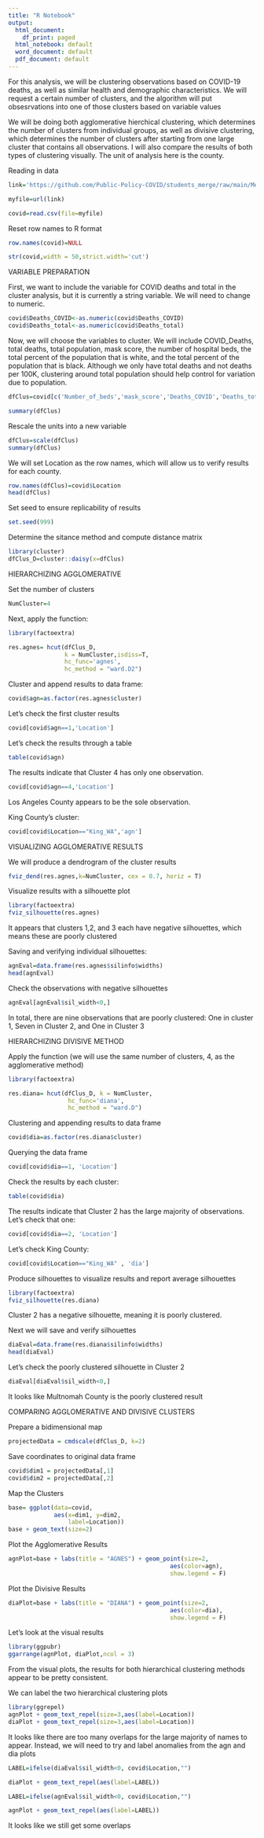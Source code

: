---
title: "R Notebook"
output:
  html_document:
    df_print: paged
  html_notebook: default
  word_document: default
  pdf_document: default
---

 For this analysis, we will be clustering observations based on COVID-19 deaths, as well as similar health and demographic characteristics. We will request a certain number of clusters, and the algorithm will put obsesrvations into one of those clusters based on variable values
 
 We will be doing both agglomerative hierchical clustering, which determines the number of clusters from individual groups, as well as divisive clustering, which determines the number of clusters after starting from one large cluster that contains all observations. I will also compare the results of both types of clustering visually. The unit of analysis here is the county. 

Reading in data
```{r}
link='https://github.com/Public-Policy-COVID/students_merge/raw/main/Merged_data.csv'

myfile=url(link)

covid=read.csv(file=myfile)
```


Reset row names to R format
```{r}
row.names(covid)=NULL

str(covid,width = 50,strict.width='cut')
```

VARIABLE PREPARATION

First, we want to include the variable for COVID deaths and total in the cluster analysis, but it is currently a string variable. We will need to change to numeric. 

```{r}
covid$Deaths_COVID<-as.numeric(covid$Deaths_COVID)
covid$Deaths_total<-as.numeric(covid$Deaths_total)
```

Now, we will choose the variables to cluster. We will include COVID_Deaths, total deaths, total population, mask score, the number of hospital beds, the total percent of the population that is white, and the total percent of the population that is black. Although we only have total deaths and not deaths per 100K, clustering around total population should help control for variation due to population. 
```{r}
dfClus=covid[c('Number_of_beds','mask_score','Deaths_COVID','Deaths_total','Number_of_hospitals', 'black_total_pct','white_total_pct')]

summary(dfClus)
```


Rescale the units into a new variable
```{r}
dfClus=scale(dfClus)
summary(dfClus)
```

We will set Location as the row names, which will allow us to verify results for each county. 
```{r}
row.names(dfClus)=covid$Location
head(dfClus)
```


Set seed to ensure replicability of results
```{r}
set.seed(999) 

```

Determine the sitance method and compute distance matrix
```{r}
library(cluster)
dfClus_D=cluster::daisy(x=dfClus)
```


HIERARCHIZING AGGLOMERATIVE

Set the number of clusters
```{r}
NumCluster=4
```

Next, apply the function:
```{r}
library(factoextra)

res.agnes= hcut(dfClus_D, 
                k = NumCluster,isdiss=T,
                hc_func='agnes',
                hc_method = "ward.D2")
```

Cluster and append results to data frame:
```{r}
covid$agn=as.factor(res.agnes$cluster)
```
Let's check the first cluster results
```{r}
covid[covid$agn==1,'Location']

```
Let's check the results through a table
```{r}
table(covid$agn)
```
The results indicate that Cluster 4 has only one observation. 

```{r}
covid[covid$agn==4,'Location']
```
Los Angeles County appears to be the sole observation.

King County's cluster:
```{r}
covid[covid$Location=="King_WA",'agn']
```



VISUALIZING AGGLOMERATIVE RESULTS

We will produce a dendrogram of the cluster results
```{r}
fviz_dend(res.agnes,k=NumCluster, cex = 0.7, horiz = T)
```

Visualize results with a silhouette plot
```{r}
library(factoextra)
fviz_silhouette(res.agnes)
```
It appears that clusters 1,2, and 3 each have negative silhouettes, which means these are poorly clustered


Saving and verifying individual silhouettes:
```{r}
agnEval=data.frame(res.agnes$silinfo$widths)
head(agnEval)

```

Check the observations with negative silhouettes
```{r}
agnEval[agnEval$sil_width<0,]
```
In total, there are nine observations that are poorly clustered: One in cluster 1, Seven in Cluster 2, and One in Cluster 3


HIERARCHIZING DIVISIVE METHOD

Apply the function (we will use the same number of clusters, 4, as the agglomerative method)
```{r}
library(factoextra)

res.diana= hcut(dfClus_D, k = NumCluster,
                 hc_func='diana',
                 hc_method = "ward.D")

```

Clustering and appending results to data frame
```{r}
covid$dia=as.factor(res.diana$cluster)
```

Querying the data frame
```{r}
covid[covid$dia==1, 'Location']
```

Check the results by each cluster:
```{r}
table(covid$dia)
```


The results indicate that Cluster 2 has the large majority of observations. Let's check that one:
```{r}
covid[covid$dia==2, 'Location']
```

Let's check King County:
```{r}
covid[covid$Location=="King_WA" , 'dia']
```


Produce silhouettes to visualize results and report average silhouettes
```{r}
library(factoextra)
fviz_silhouette(res.diana)
```
Cluster 2 has a negative silhouette, meaning it is poorly clustered. 


Next we will save and verify silhouettes
```{r}
diaEval=data.frame(res.diana$silinfo$widths)
head(diaEval)

```

Let's check the poorly clustered silhouette in Cluster 2
```{r}
diaEval[diaEval$sil_width<0,]
```
It looks like Multnomah County is the poorly clustered result



COMPARING AGGLOMERATIVE AND DIVISIVE CLUSTERS


Prepare a bidimensional map
```{r}
projectedData = cmdscale(dfClus_D, k=2)
```

Save coordinates to original data frame
```{r}
covid$dim1 = projectedData[,1]
covid$dim2 = projectedData[,2]
```

Map the Clusters
```{r}
base= ggplot(data=covid,
             aes(x=dim1, y=dim2,
                 label=Location)) 
base + geom_text(size=2)
```


Plot the Agglomerative Results
```{r}

agnPlot=base + labs(title = "AGNES") + geom_point(size=2,
                                              aes(color=agn),
                                              show.legend = F) 
```


Plot the Divisive Results
```{r}

diaPlot=base + labs(title = "DIANA") + geom_point(size=2,
                                              aes(color=dia),
                                              show.legend = F) 
```


Let's look at the visual results
```{r}
library(ggpubr)
ggarrange(agnPlot, diaPlot,ncol = 3)
```

From the visual plots, the results for both hierarchical clustering methods appear to be pretty consistent.


We can label the two hierarchical clustering plots
```{r}
library(ggrepel)
agnPlot + geom_text_repel(size=3,aes(label=Location))
diaPlot + geom_text_repel(size=3,aes(label=Location))
```

It looks like there are too many overlaps for the large majority of names to appear. Instead, we will need to try and label anomalies from the agn and dia plots


```{r}
LABEL=ifelse(diaEval$sil_width<0, covid$Location,"")

diaPlot + geom_text_repel(aes(label=LABEL))

LABEL=ifelse(agnEval$sil_width<0, covid$Location,"")

agnPlot + geom_text_repel(aes(label=LABEL))
```

It looks like we still get some overlaps